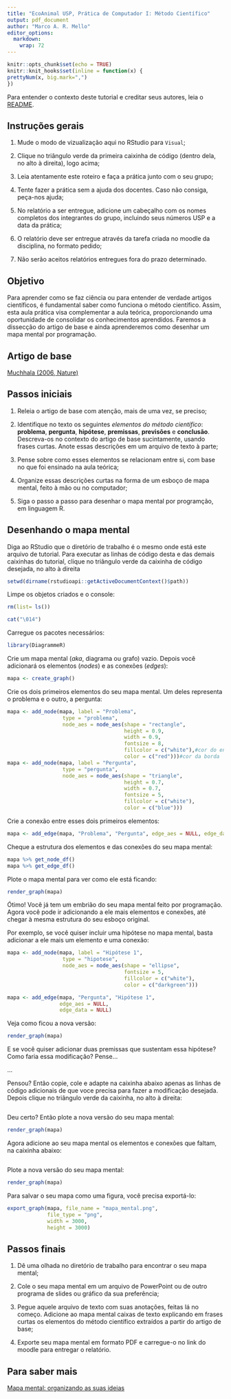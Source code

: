 ```yaml
---
title: "EcoAnimal USP, Prática de Computador I: Método Científico"
output: pdf_document
author: "Marco A. R. Mello"
editor_options: 
  markdown: 
    wrap: 72
---
```


```r
knitr::opts_chunk$set(echo = TRUE)
knitr::knit_hooks$set(inline = function(x) {
prettyNum(x, big.mark=",")
})
```

Para entender o contexto deste tutorial e creditar seus autores, leia o
[README](https://github.com/marmello77/EcoAnimal/blob/main/README.md).

## Instruções gerais

1.  Mude o modo de vizualização aqui no RStudio para `Visual`;

2.  Clique no triângulo verde da primeira caixinha de código (dentro
    dela, no alto à direita), logo acima;

3.  Leia atentamente este roteiro e faça a prática junto com o seu
    grupo;

4.  Tente fazer a prática sem a ajuda dos docentes. Caso não consiga,
    peça-nos ajuda;

5.  No relatório a ser entregue, adicione um cabeçalho com os nomes
    completos dos integrantes do grupo, incluindo seus números USP e a
    data da prática;

6.  O relatório deve ser entregue através da tarefa criada no moodle da
    disciplina, no formato pedido;

7.  Não serão aceitos relatórios entregues fora do prazo determinado.

## **Objetivo**

Para aprender como se faz ciência ou para entender de verdade artigos
científicos, é fundamental saber como funciona o método científico.
Assim, esta aula prática visa complementar a aula teórica,
proporcionando uma oportunidade de consolidar os conhecimentos
aprendidos. Faremos a dissecção do artigo de base e ainda aprenderemos
como desenhar um mapa mental por programação.

## Artigo de base

[Muchhala (2006, Nature)](https://doi.org/10.1038/444701a)

## **Passos iniciais**

1.  Releia o artigo de base com atenção, mais de uma vez, se preciso;

2.  Identifique no texto os seguintes *elementos do método científico*:
    **problema**, **pergunta**, **hipótese**, **premissas**,
    **previsões** e **conclusão**. Descreva-os no contexto do artigo de
    base sucintamente, usando frases curtas. Anote essas descrições em
    um arquivo de texto à parte;

3.  Pense sobre como esses elementos se relacionam entre si, com base no
    que foi ensinado na aula teórica;

4.  Organize essas descrições curtas na forma de um esboço de mapa
    mental, feito à mão ou no computador;

5.  Siga o passo a passo para desenhar o mapa mental por programção, em
    linguagem R.

## Desenhando o mapa mental

Diga ao RStudio que o diretório de trabalho é o mesmo onde está este
arquivo de tutorial. Para executar as linhas de código desta e das
demais caixinhas do tutorial, clique no triângulo verde da caixinha de
código desejada, no alto à direita

```r
setwd(dirname(rstudioapi::getActiveDocumentContext()$path))
```

Limpe os objetos criados e o console:

```r
rm(list= ls())

cat("\014")  
```

Carregue os pacotes necessários:

```r
library(DiagrammeR)
```

Crie um mapa mental (*aka*, diagrama ou grafo) vazio. Depois você
adicionará os elementos (*nodes*) e as conexões (*edges*):

```r
mapa <- create_graph()
```

Crie os dois primeiros elementos do seu mapa mental. Um deles representa
o problema e o outro, a pergunta:

```r
mapa <- add_node(mapa, label = "Problema",
                  type = "problema",
                  node_aes = node_aes(shape = "rectangle",
                                      height = 0.9,
                                      width = 0.9,
                                      fontsize = 8,
                                      fillcolor = c("white"),#cor do enchimento
                                      color = c("red")))#cor da borda
mapa <- add_node(mapa, label = "Pergunta", 
                  type = "pergunta",
                  node_aes = node_aes(shape = "triangle",
                                      height = 0.7,
                                      width = 0.7,
                                      fontsize = 5,
                                      fillcolor = c("white"),
                                      color = c("blue")))
```

Crie a conexão entre esses dois primeiros elementos:

```r
mapa <- add_edge(mapa, "Problema", "Pergunta", edge_aes = NULL, edge_data = NULL)

```

Cheque a estrutura dos elementos e das conexões do seu mapa mental:

```r
mapa %>% get_node_df()
mapa %>% get_edge_df()

```

Plote o mapa mental para ver como ele está ficando:

```r
render_graph(mapa)

```

Ótimo! Você já tem um embrião do seu mapa mental feito por programação.
Agora você pode ir adicionando a ele mais elementos e conexões, até
chegar à mesma estrutura do seu esboço original.

Por exemplo, se você quiser incluir uma hipótese no mapa mental, basta
adicionar a ele mais um elemento e uma conexão:

```r
mapa <- add_node(mapa, label = "Hipótese 1",
                  type = "hipotese",
                  node_aes = node_aes(shape = "ellipse",
                                      fontsize = 5,
                                      fillcolor = c("white"),
                                      color = c("darkgreen")))

mapa <- add_edge(mapa, "Pergunta", "Hipótese 1",
                 edge_aes = NULL,
                 edge_data = NULL)

```

Veja como ficou a nova versão:

```r
render_graph(mapa)

```

E se você quiser adicionar duas premissas que sustentam essa hipótese?
Como faria essa modificação? Pense...

...

Pensou? Então copie, cole e adapte na caixinha abaixo apenas as linhas
de código adicionais de que voce precisa para fazer a modificação
desejada. Depois clique no triângulo verde da caixinha, no alto à
direita:

```r

```

Deu certo? Então plote a nova versão do seu mapa mental:

```r
render_graph(mapa)

```

Agora adicione ao seu mapa mental os elementos e conexões que faltam, na
caixinha abaixo:

```r

```

Plote a nova versão do seu mapa mental:

```r
render_graph(mapa)

```

Para salvar o seu mapa como uma figura, você precisa exportá-lo:

```r
export_graph(mapa, file_name = "mapa_mental.png",
             file_type = "png",
             width = 3000,
             height = 3000)
```

## Passos finais

1.  Dê uma olhada no diretório de trabalho para encontrar o seu mapa
    mental;

2.  Cole o seu mapa mental em um arquivo de PowerPoint ou de outro
    programa de slides ou gráfico da sua preferência;

3.  Pegue aquele arquivo de texto com suas anotações, feitas lá no
    começo. Adicione ao mapa mental caixas de texto explicando em frases
    curtas os elementos do método científico extraídos a partir do
    artigo de base;

4.  Exporte seu mapa mental em formato PDF e carregue-o no link do
    moodle para entregar o relatório.

## Para saber mais

[Mapa mental: organizando as suas
ideias](https://marcoarmello.wordpress.com/2015/04/15/mapasmentais/)
